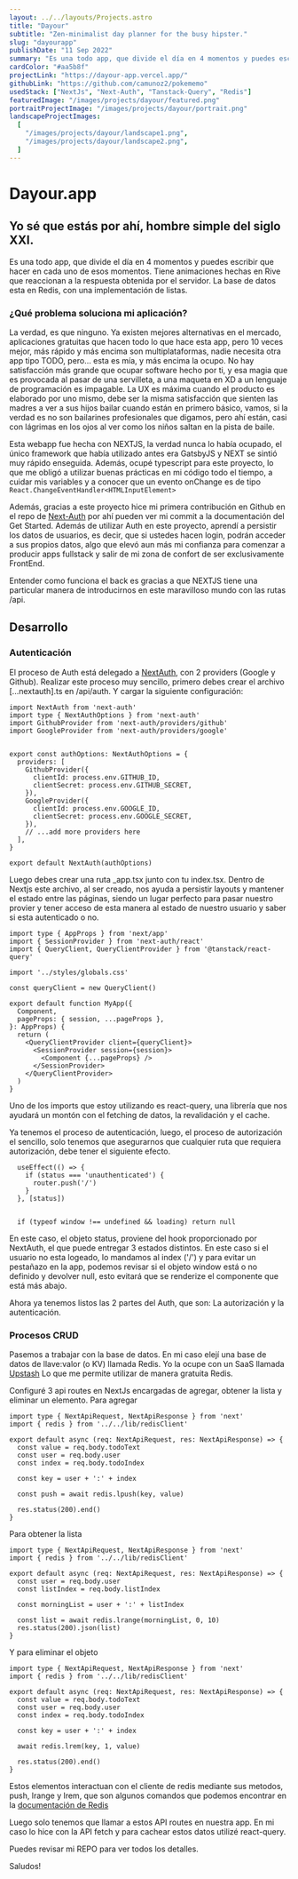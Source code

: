 ```yaml
---
layout: ../../layouts/Projects.astro
title: "Dayour"
subtitle: "Zen-minimalist day planner for the busy hipster."
slug: "dayourapp"
publishDate: "11 Sep 2022"
summary: "Es una todo app, que divide el día en 4 momentos y puedes escribir que hacer en cada uno de esos momentos. Tiene animaciones hechas en Rive que reaccionan a la respuesta obtenida por el servidor. La base de datos esta en Redis, con una implementación de listas."
cardColor: "#aa5b8f"
projectLink: "https://dayour-app.vercel.app/"
githubLink: "https://github.com/camunoz2/pokememo"
usedStack: ["NextJs", "Next-Auth", "Tanstack-Query", "Redis"]
featuredImage: "/images/projects/dayour/featured.png"
portraitProjectImage: "/images/projects/dayour/portrait.png"
landscapeProjectImages:
  [
    "/images/projects/dayour/landscape1.png",
    "/images/projects/dayour/landscape2.png",
  ]
---
```


# Dayour.app

## Yo sé que estás por ahí, hombre simple del siglo XXI.

Es una todo app, que divide el día en 4 momentos y puedes escribir que hacer en cada uno de esos momentos. Tiene animaciones hechas en Rive que reaccionan a la respuesta obtenida por el servidor. La base de datos esta en Redis, con una implementación de listas.

### ¿Qué problema soluciona mi aplicación?

La verdad, es que ninguno. Ya existen mejores alternativas en el mercado, aplicaciones gratuitas que hacen todo lo que hace esta app, pero 10 veces mejor, más rápido y más encima son multiplataformas, nadie necesita otra app tipo TODO, pero… esta es mía, y más encima la ocupo. No hay satisfacción más grande que ocupar software hecho por ti, y esa magia que es provocada al pasar de una servilleta, a una maqueta en XD a un lenguaje de programación es impagable. La UX es máxima cuando el producto es elaborado por uno mismo, debe ser la misma satisfacción que sienten las madres a ver a sus hijos bailar cuando están en primero básico, vamos, si la verdad es no son bailarines profesionales que digamos, pero ahí están, casi con lágrimas en los ojos al ver como los niños saltan en la pista de baile.

Esta webapp fue hecha con NEXTJS, la verdad nunca lo había ocupado, el único framework que había utilizado antes era GatsbyJS y NEXT se sintió muy rápido enseguida. Además, ocupé typescript para este proyecto, lo que me obligó a utilizar buenas prácticas en mi código todo el tiempo, a cuidar mis variables y a conocer que un evento onChange es de tipo `React.ChangeEventHandler<HTMLInputElement>`

Además, gracias a este proyecto hice mi primera contribución en Github en el repo de [Next-Auth](https://next-auth.js.org) por ahí pueden ver mi commit a la documentación del Get Started. Además de utilizar Auth en este proyecto, aprendí a persistir los datos de usuarios, es decir, que si ustedes hacen login, podrán acceder a sus propios datos, algo que elevó aun más mi confianza para comenzar a producir apps fullstack y salir de mi zona de confort de ser exclusivamente FrontEnd.

Entender como funciona el back es gracias a que NEXTJS tiene una particular manera de introducirnos en este maravilloso mundo con las rutas /api.

## Desarrollo

### Autenticación

El proceso de Auth está delegado a [NextAuth](https://next-auth.js.org/), con 2 providers (Google y Github). Realizar este proceso muy sencillo, primero debes crear el archivo \[...nextauth].ts en /api/auth. Y cargar la siguiente configuración:

```
import NextAuth from 'next-auth'
import type { NextAuthOptions } from 'next-auth'
import GithubProvider from 'next-auth/providers/github'
import GoogleProvider from 'next-auth/providers/google'


export const authOptions: NextAuthOptions = {
  providers: [
    GithubProvider({
      clientId: process.env.GITHUB_ID,
      clientSecret: process.env.GITHUB_SECRET,
    }),
    GoogleProvider({
      clientId: process.env.GOOGLE_ID,
      clientSecret: process.env.GOOGLE_SECRET,
    }),
    // ...add more providers here
  ],
}

export default NextAuth(authOptions)
```

Luego debes crear una ruta \_app.tsx junto con tu index.tsx. Dentro de Nextjs este archivo, al ser creado, nos ayuda a persistir layouts y mantener el estado entre las páginas, siendo un lugar perfecto para pasar nuestro provier y tener acceso de esta manera al estado de nuestro usuario y saber si esta autenticado o no.

```
import type { AppProps } from 'next/app'
import { SessionProvider } from 'next-auth/react'
import { QueryClient, QueryClientProvider } from '@tanstack/react-query'

import '../styles/globals.css'

const queryClient = new QueryClient()

export default function MyApp({
  Component,
  pageProps: { session, ...pageProps },
}: AppProps) {
  return (
    <QueryClientProvider client={queryClient}>
      <SessionProvider session={session}>
        <Component {...pageProps} />
      </SessionProvider>
    </QueryClientProvider>
  )
}
```

Uno de los imports que estoy utilizando es react-query, una librería que nos ayudará un montón con el fetching de datos, la revalidación y el cache.

Ya tenemos el proceso de autenticación, luego, el proceso de autorización el sencillo, solo tenemos que asegurarnos que cualquier ruta que requiera autorización, debe tener el siguiente efecto.

```
  useEffect(() => {
    if (status === 'unauthenticated') {
      router.push('/')
    }
  }, [status])


  if (typeof window !== undefined && loading) return null
```

En este caso, el objeto status, proviene del hook proporcionado por NextAuth, el que puede entregar 3 estados distintos. En este caso si el usuario no esta logeado, lo mandamos al index ('/') y para evitar un pestañazo en la app, podemos revisar si el objeto window está o no definido y devolver null, esto evitará que se renderize el componente que está más abajo.

Ahora ya tenemos listos las 2 partes del Auth, que son: La autorización y la autenticación.

### Procesos CRUD

Pasemos a trabajar con la base de datos. En mi caso elejí una base de datos de llave:valor (o KV) llamada Redis. Yo la ocupe con un SaaS llamada [Upstash](https://upstash.com/) Lo que me permite utilizar de manera gratuita Redis.

Configuré 3 api routes en NextJs encargadas de agregar, obtener la lista y eliminar un elemento. Para agregar

```
import type { NextApiRequest, NextApiResponse } from 'next'
import { redis } from '../../lib/redisClient'

export default async (req: NextApiRequest, res: NextApiResponse) => {
  const value = req.body.todoText
  const user = req.body.user
  const index = req.body.todoIndex

  const key = user + ':' + index

  const push = await redis.lpush(key, value)

  res.status(200).end()
}
```

Para obtener la lista

```
import type { NextApiRequest, NextApiResponse } from 'next'
import { redis } from '../../lib/redisClient'

export default async (req: NextApiRequest, res: NextApiResponse) => {
  const user = req.body.user
  const listIndex = req.body.listIndex

  const morningList = user + ':' + listIndex

  const list = await redis.lrange(morningList, 0, 10)
  res.status(200).json(list)
}
```

Y para eliminar el objeto

```
import type { NextApiRequest, NextApiResponse } from 'next'
import { redis } from '../../lib/redisClient'

export default async (req: NextApiRequest, res: NextApiResponse) => {
  const value = req.body.todoText
  const user = req.body.user
  const index = req.body.todoIndex

  const key = user + ':' + index

  await redis.lrem(key, 1, value)

  res.status(200).end()
}
```

Estos elementos interactuan con el cliente de redis mediante sus metodos, push, lrange y lrem, que son algunos comandos que podemos encontrar en la [documentación de Redis](https://redis.io/commands/)

Luego solo tenemos que llamar a estos API routes en nuestra app. En mi caso lo hice con la API fetch y para cachear estos datos utilizé react-query.

Puedes revisar mi REPO para ver todos los detalles.

Saludos!
